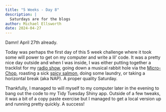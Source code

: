 ```yaml
---
title: "5 Weeks - Day 8"
description: |
  Saturdays are for the blogs
author: Michael Ellsworth
date: 2024-04-27
---
```


Damn! April 27th already.

Today was perhaps the first day of this 5 week challenge where it took some will power to get on my computer and write a lil' code. It was a pretty nice day outside and when I was inside, I was either putting together a tracklist for my [radio show](https://cjsw.com/program/beat-salad/), going down a musical rabbit hole via the [Micro-Chop](https://microchop.substack.com/p/30-jazz-and-jazz-adjacent-albums), roasting a sick [spicy salmon](https://cooking.nytimes.com/recipes/1019789-spicy-slow-roasted-salmon-with-cucumbers-and-feta), doing some laundry, or taking a horizontal break (aka NAP). A proper quality Saturday.

Thankfully, I managed to will myself to my computer later in the evening to bang out the code to my Tidy Tuesday Shiny app. Outside of a few tweaks, it was a bit of a copy paste exercise but I managed to get a local version up and running pretty quickly. A success!
